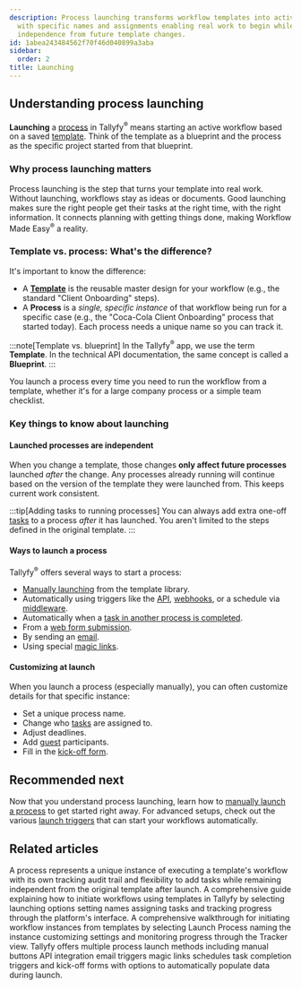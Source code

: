 ```yaml
---
description: Process launching transforms workflow templates into active instances
  with specific names and assignments enabling real work to begin while maintaining
  independence from future template changes.
id: 1abea243484562f70f46d040899a3aba
sidebar:
  order: 2
title: Launching
---
```


## Understanding process launching

**Launching** a [process](/products/pro/tracking-and-tasks/processes/) in Tallyfy<sup>®</sup> means starting an active workflow based on a saved [template](/products/pro/documenting/templates/). Think of the template as a blueprint and the process as the specific project started from that blueprint.

### Why process launching matters

Process launching is the step that turns your template into real work. Without launching, workflows stay as ideas or documents. Good launching makes sure the right people get their tasks at the right time, with the right information. It connects planning with getting things done, making Workflow Made Easy<sup>®</sup> a reality.

### Template vs. process: What's the difference?

It's important to know the difference:

*   A **[Template](/products/pro/documenting/templates/)** is the reusable master design for your workflow (e.g., the standard "Client Onboarding" steps).
*   A **Process** is a *single, specific instance* of that workflow being run for a specific case (e.g., the "Coca-Cola Client Onboarding" process that started today). Each process needs a unique name so you can track it.

:::note[Template vs. blueprint]
In the Tallyfy<sup>®</sup> app, we use the term **Template**. In the technical API documentation, the same concept is called a **Blueprint**.
:::

You launch a process every time you need to run the workflow from a template, whether it's for a large company process or a simple team checklist.

### Key things to know about launching

#### Launched processes are independent
When you change a template, those changes **only affect future processes** launched *after* the change. Any processes already running will continue based on the version of the template they were launched from. This keeps current work consistent.

:::tip[Adding tasks to running processes]
You can always add extra one-off [tasks](/products/pro/tracking-and-tasks/tasks/) to a process *after* it has launched. You aren't limited to the steps defined in the original template.
:::

#### Ways to launch a process
Tallyfy<sup>®</sup> offers several ways to start a process:

*   [Manually launching](/products/pro/launching/how-can-i-launch-a-process-in-tallyfy/) from the template library.
*   Automatically using triggers like the [API](/products/pro/integrations/open-api/), [webhooks](/products/pro/integrations/webhooks/), or a schedule via [middleware](/products/pro/integrations/middleware/).
*   Automatically when a [task in another process is completed](/products/pro/launching/launch-process-when-task-is-completed/).
*   From a [web form submission](/products/pro/launching/how-to-launch-a-tallyfy-process-from-a-webform/).
*   By sending an [email](/products/pro/launching/triggers/via-email/).
*   Using special [magic links](/products/pro/launching/triggers/magic-links/).

#### Customizing at launch
When you launch a process (especially manually), you can often customize details for that specific instance:
*   Set a unique process name.
*   Change who [tasks](/products/pro/tracking-and-tasks/tasks/) are assigned to.
*   Adjust deadlines.
*   Add [guest](/products/pro/documenting/guests/) participants.
*   Fill in the [kick-off form](/products/pro/tracking-and-tasks/tasks/what-are-form-fields-in-tallyfy/).


<PageTree />

## Recommended next

Now that you understand process launching, learn how to [manually launch a process](/products/pro/launching/how-can-i-launch-a-process-in-tallyfy/) to get started right away. For advanced setups, check out the various [launch triggers](/products/pro/launching/triggers/) that can start your workflows automatically.


## Related articles
<CardGrid>
<LinkTitleCard header="<b>Tracking And Tasks > More about processes</b>" href="/products/pro/tracking-and-tasks/processes/" > A process represents a unique instance of executing a template's workflow with its own tracking audit trail and flexibility to add tasks while remaining independent from the original template after launch. </LinkTitleCard>
<LinkTitleCard header="<b>Launching > Launch manually</b>" href="/products/pro/launching/how-can-i-launch-a-process-in-tallyfy/" > A comprehensive guide explaining how to initiate workflows using templates in Tallyfy by selecting launching options setting names assigning tasks and tracking progress through the platform's interface. </LinkTitleCard>
<LinkTitleCard header="<b>Tutorials > Launch a process</b>" href="/products/pro/tutorials/your-first-process/" > A comprehensive walkthrough for initiating workflow instances from templates by selecting Launch Process naming the instance customizing settings and monitoring progress through the Tracker view. </LinkTitleCard>
<LinkTitleCard header="<b>Launching > Triggers</b>" href="/products/pro/launching/triggers/" > Tallyfy offers multiple process launch methods including manual buttons API integration email triggers magic links schedules task completion triggers and kick-off forms with options to automatically populate data during launch. </LinkTitleCard>
</CardGrid>